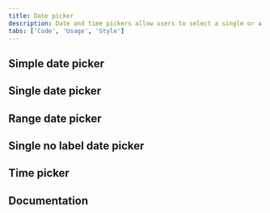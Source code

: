 ```yaml
---
title: Date picker
description: Date and time pickers allow users to select a single or a range of dates and times.
tabs: ['Code', 'Usage', 'Style']
---
```


## Simple date picker

<ComponentCode
  name="Simple date picker"
  component="date-picker"
  variation="date-picker"
  hasLightVersion
  hasReactVersion="datepicker--simple"
  hasVueVersion="datepicker--simple"
  hasAngularVersion="?path=/story/datepickerinput--simple"
  codepen="ZZQbVV"></ComponentCode>

## Single date picker

<ComponentCode
  name="Single date picker"
  component="date-picker"
  variation="date-picker--single"
  hasLightVersion
  hasReactVersion="datepicker--single-with-calendar"
  hasVueVersion="datepicker--single"
  hasAngularVersion="?path=/story/date-picker--single"
  codepen="ZZQbPw"></ComponentCode>

## Range date picker

<ComponentCode
  name="Range date picker"
  component="date-picker"
  variation="date-picker--range"
  hasLightVersion
  hasReactVersion="datepicker--range-with-calendar"
  hasVueVersion="datepicker--range-with-calendar"
  hasAngularVersion="?path=/story/date-picker--range"
  codepen="yreYrQ"></ComponentCode>

## Single no label date picker

<ComponentCode
  name="Single no label date picker"
  component="date-picker"
  variation="date-picker--single-no-label"
  hasLightVersion
  hasReactVersion="datepicker--single-with-calendar"
  codepen="OGMMGr"></ComponentCode>

## Time picker

<ComponentCode
  name="Time picker"
  component="time-picker"
  variation="time-picker"
  hasLightVersion
  hasReactVersion="timepicker--default"
  hasVueVersion="timepicker--default"
  codepen="jRWqNO"></ComponentCode>

## Documentation

<ComponentDocs component="date-picker"></ComponentDocs>
